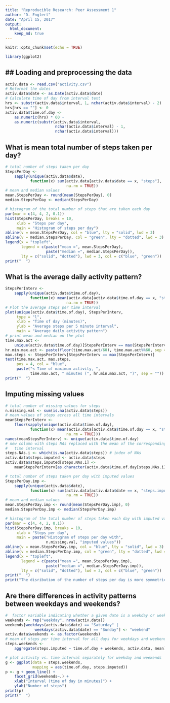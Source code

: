 ```yaml
---
title: "Reproducible Research: Peer Assessment 1"
author: "D. Englert"
date: "April 15, 2017"
output: 
  html_document:
    keep_md: true
---
```


```r

knitr::opts_chunk$set(echo = TRUE)

library(ggplot2)

```
## ## Loading and preprocessing the data

```r
activ.data <- read.csv("activity.csv")
# Reformat the dates
activ.data$date <- as.Date(activ.data$date)
# Calculate time of day from interval text
hrs <- substr(activ.data$interval, 1, nchar(activ.data$interval) - 2)
hrs[hrs == ""] <- 0
activ.data$time.of.day <-
    as.numeric(hrs) * 60 +
    as.numeric(substr(activ.data$interval,
                      nchar(activ.data$interval) - 1,
                      nchar(activ.data$interval)))
```
## What is mean total number of steps taken per day?

```r
# total number of steps taken per day
StepsPerDay <- 
    sapply(unique(activ.data$date),
           function(x) sum(activ.data[activ.data$date == x, "steps"],
                           na.rm = TRUE))
# mean and median values
mean.StepsPerDay <- round(mean(StepsPerDay), 0)
median.StepsPerDay <- median(StepsPerDay)

# histogram of the total number of steps that are taken each day
par(mar = c(4, 4, 2, 0.1))
hist(StepsPerDay, breaks = 10,
     xlab = "Steps per day",
     main = "Histogram of steps per day")
abline(v = mean.StepsPerDay, col = "blue", lty = "solid", lwd = 3)
abline(v = median.StepsPerDay, col = "green", lty = "dotted", lwd = 3)
legend(x = "topleft",
       legend = c(paste("mean =", mean.StepsPerDay),
                  paste("median =", median.StepsPerDay)),
       lty = c("solid", "dotted"), lwd = 3, col = c("blue", "green"))
print("  ")
```
## What is the average daily activity pattern?
  
```r
StepsPerInterv <- 
    sapply(unique(activ.data$time.of.day),
           function(x) mean(activ.data[activ.data$time.of.day == x, "steps"],
                           na.rm = TRUE))
# Plot the average steps per time interval
plot(unique(activ.data$time.of.day), StepsPerInterv,
     type = "l",
     xlab = "Time of day (minutes)",
     ylab = "Average steps per 5 minute interval",
     main = "Average daily activity pattern")
# print mean and median on the plot
time.max.act <-
    unique(activ.data$time.of.day)[StepsPerInterv == max(StepsPerInterv)]
hr.min.max.act <- paste(floor(time.max.act/60), time.max.act%%60, sep = ":")
max.steps <- StepsPerInterv[StepsPerInterv == max(StepsPerInterv)]
text(time.max.act, max.steps,
     pos = 4, col = "blue",
     paste("< Time of maximum activity, ",
           time.max.act, " minutes (", hr.min.max.act, ")", sep = ""))
print("  ")
```
## Imputing missing values

```r
# total number of missing values for steps
n.missing.val <- sum(is.na(activ.data$steps))
# mean values of steps across all time intervals
meanStepsPerInterv <- 
    floor(sapply(unique(activ.data$time.of.day),
           function(x) mean(activ.data[activ.data$time.of.day == x, "steps"],
                           na.rm = TRUE)))
names(meanStepsPerInterv) <- unique(activ.data$time.of.day)
# new column with steps NAs replaced with the mean of the corresponding
#   time interval
steps.NAs.i <- which(is.na(activ.data$steps)) # index of NAs
activ.data$steps.imputed <- activ.data$steps
activ.data$steps.imputed[steps.NAs.i] <-
    meanStepsPerInterv[as.character(activ.data$time.of.day[steps.NAs.i])]

# total number of steps taken per day with imputed values
StepsPerDay.imp <- 
    sapply(unique(activ.data$date),
           function(x) sum(activ.data[activ.data$date == x, "steps.imputed"],
                           na.rm = TRUE))
# mean and median values
mean.StepsPerDay.imp <- round(mean(StepsPerDay.imp), 0)
median.StepsPerDay.imp <- median(StepsPerDay.imp)

# histogram of the total number of steps taken each day with imputed values
par(mar = c(4, 4, 2, 0.1))
hist(StepsPerDay.imp, breaks = 10,
     xlab = "Steps per day",
     main = paste("Histogram of steps per day with",
                  n.missing.val, "imputed values"))
abline(v = mean.StepsPerDay.imp, col = "blue", lty = "solid", lwd = 3)
abline(v = median.StepsPerDay.imp, col = "green", lty = "dotted", lwd = 3)
legend(x = "topleft",
       legend = c(paste("mean =", mean.StepsPerDay.imp),
                  paste("median =", median.StepsPerDay.imp)),
       lty = c("solid", "dotted"), lwd = 3, col = c("blue", "green"))
print("  ")
print("The disribution of the number of steps per day is more symmetrical (without a large number of steps per day at zero) when the missing values are imputed.")
```
## Are there differences in activity patterns between weekdays and weekends?

```r
#  factor variable indicating whether a given date is a weekday or weekend day
weekends <- rep("weekday", nrow(activ.data))
weekends[weekdays(activ.data$date) == "Saturday" |
             weekdays(activ.data$date) == "Sunday"] <- "weekend"
activ.data$weekends <- as.factor(weekends)
# mean of steps per time interval for all days for weekdays and weekends
steps.weekends <-
    aggregate(steps.imputed ~ time.of.day + weekends, activ.data, mean)

# plot activity vs. time interval separately for weekday and weekends
g <- ggplot(data = steps.weekends,
            mapping = aes(time.of.day, steps.imputed))
p <- g + geom_line() +
    facet_grid(weekends~.) +
    xlab("Interval (time of day in minutes)") +
    ylab("Number of steps") 
print(p)
print("  ")
```



